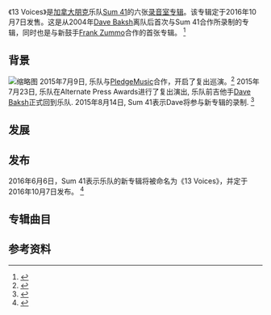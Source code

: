 {{expand|time=2016-06-08T02:41:18+00:00}}
《13 Voices》是[[加拿大|加拿大]][[朋克|朋克]]乐队[[魔数41|Sum 41]]的六张[[录音室专辑|录音室专辑]]。该专辑定于2016年10月7日发售。这是从2004年[[Dave_Baksh|Dave Baksh]]离队后首次与Sum 41合作所录制的专辑，同时也是与新鼓手[[Frank_Zummo|Frank Zummo]]合作的首张专辑。
<ref>{{Cite web|url=http://www.fuse.tv/2016/05/sum-41-hopeless-records-comeback-album|title=Sum 41 Sign New Label Deal for Comeback Album|accessdate=7 June 2016|website=Fuse.tv|archive-date=2016-09-25|archive-url=https://web.archive.org/web/20160925210532/http://www.fuse.tv/2016/05/sum-41-hopeless-records-comeback-album|dead-url=no}}</ref>

== 背景 ==
[[File:Sum41_2013.png|缩略图]]
2015年7月9日, 乐队与[[PledgeMusic|PledgeMusic]]合作，开启了复出巡演。<ref>{{Cite web|url=http://www.altpress.com/news/entry/sum_41_to_release_comeback_album|title=Sum 41 to release comeback album - News|accessdate=7 June 2016|website=Altpress.com|archive-date=2016-05-31|archive-url=https://web.archive.org/web/20160531110228/http://www.altpress.com/news/entry/sum_41_to_release_comeback_album|dead-url=no}}</ref> 2015年7月23日, 乐队在Alternate Press Awards进行了复出演出, 乐队前吉他手[[Dave_Baksh|Dave Baksh]]正式回到乐队. 2015年8月14日, Sum 41表示Dave将参与新专辑的录制. <ref>{{Cite web|url=http://www.altpress.com/news/entry/new_sum_41_music_the_record_is_almost_done|title=New Sum 41 music: “The record is almost done” - News - Alternative Press|accessdate=7 June 2016|website=Altpress.com|archive-date=2016-10-07|archive-url=https://web.archive.org/web/20161007172850/http://www.altpress.com/news/entry/new_sum_41_music_the_record_is_almost_done|dead-url=no}}</ref>

== 发展 ==

== 发布 ==
2016年6月6日，Sum 41表示乐队的新专辑将被命名为《13 Voices》，并定于2016年10月7日发布。
<ref>{{Cite web|url=http://latfusa.com/article/2016/6/sum-41-releases-new-album-this-fall-catch-their/|title=SUM 41 Releases New Album This Fall, Catch Their Summer Tour - LATF USA|accessdate=7 June 2016|website=Latfusa.com|archive-date=2020-08-20|archive-url=https://web.archive.org/web/20200820031243/http://latfusa.com/article/2016/6/sum-41-releases-new-album-this-fall-catch-their/|dead-url=no}}</ref>

== 专辑曲目 ==

== 参考资料 ==
{{Reflist}}